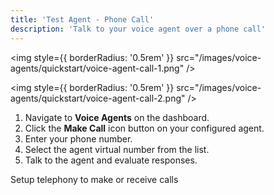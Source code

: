 ```yaml
---
title: 'Test Agent - Phone Call'
description: 'Talk to your voice agent over a phone call'
---
```


<img
  style={{ borderRadius: '0.5rem' }}
  src="/images/voice-agents/quickstart/voice-agent-call-1.png"
/>

<img
  style={{ borderRadius: '0.5rem' }}
  src="/images/voice-agents/quickstart/voice-agent-call-2.png"
/>

1. Navigate to **Voice Agents** on the dashboard.
2. Click the **Make Call** icon button on your configured agent.
3. Enter your phone number.
4. Select the agent virtual number from the list.
5. Talk to the agent and evaluate responses.


<CardGroup>
  <Card
    title="Telephony"
    icon="stars"
    href="https://mintlify.com/customers"
  >
    Setup telephony to make or receive calls
  </Card>
</CardGroup>
